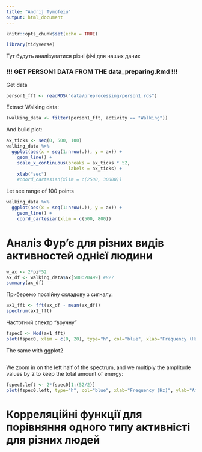 ```yaml
---
title: "Andrij Tymofeiu"
output: html_document
---
```


```r
knitr::opts_chunk$set(echo = TRUE)

library(tidyverse)
```

Тут будуть аналізуватися різні фічі для наших даних

### !!! GET PERSON1 DATA FROM THE data_preparing.Rmd !!!

Get data
```r
person1_fft <- readRDS("data/preprocessing/person1.rds")
```
Extract Walking data:
```r
(walking_data <- filter(person1_fft, activity == "Walking"))
```
And build plot:
```r
ax_ticks <- seq(0, 500, 100)
walking_data %>% 
  ggplot(aes(x = seq(1:nrow(.)), y = ax)) +
    geom_line() +
    scale_x_continuous(breaks = ax_ticks * 52,
                       labels = ax_ticks) +
    xlab("sec")
    #coord_cartesian(xlim = c(2500, 30000)) 
```
Let see range of 100 points
```r
walking_data %>% 
  ggplot(aes(x = seq(1:nrow(.)), y = ax)) +
    geom_line() +
    coord_cartesian(xlim = c(500, 800)) 
```

# Аналіз Фур'є для різних видів активностей однієї людини
```r
w_ax <- 2*pi*52
ax_df <- walking_data$ax[500:20499] #827
summary(ax_df)
```
Приберемо постійну складову з сигналу:
```r
ax1_fft <- fft(ax_df - mean(ax_df))
spectrum(ax1_fft)
```
Частотний спектр "вручну"
```r
fspec0 <- Mod(ax1_fft)
plot(fspec0, xlim = c(0, 20), type="h", col="blue", xlab="Frequency (Hz)", ylab="Amplitude (no unit)")
```
The same with ggplot2
```r

```


We zoom in on the left half of the spectrum, and we multiply the amplitude values by 2 to keep the total amount of energy:
```r
fspec0.left <- 2*fspec0[1:(52/2)]
plot(fspec0.left, type="h", col="blue", xlab="Frequency (Hz)", ylab="Amplitude (no unit)")
```
# Корреляційні функції для порівняння одного типу активністі для різних людей
